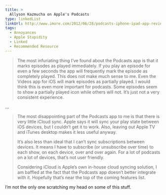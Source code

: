 ```yaml
---
title: >
  Allyson Kazmucha on Apple's Podcasts
type: linkedList
linkUrl: http://www.imore.com/2012/06/28/podcasts-iphone-ipad-app-review/
tags:
  - Annoyances
  - Apple Stupidity
  - Linked
  - Recommended Resource
---
```


> The most infuriating thing I’ve found about the Podcasts app is that it marks episodes as played immediately. If you play an episode for even a few seconds the app will frequently mark the episode as completely played. This does not make much sense to me. Even the Videos app for iOS will mark episodes as partially played. I would think this is even more important for podcasts. Some episodes seem to show a partially played icon while others will not. It’s just not a very consistent experience.

…

> The most disappointing part of the Podcasts app to me is that there is very little iCloud sync. Apple says it will sync your play state between iOS devices, but I couldn’t get it to work. Also, leaving out Apple TV and iTunes desktop makes it less useful anyway.
> 
> It’s also less than ideal that I can’t sync subscriptions between devices. It means I have to subscribe (or unsubscribe over time) to each show, on each device, over and over again. For a lot of podcasts on a lot of devices, that’s not user friendly.
> 
> Considering iCloud is Apple’s own in-house cloud syncing solution, I am baffled at the fact that the Podcasts app doesn’t better integrate with it. Hopefully that’s near the top of the coming features list.

I’m not the only one scratching my head on some of this stuff.
